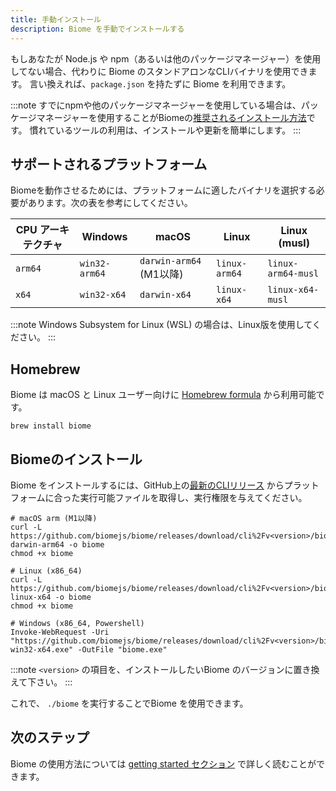 ```yaml
---
title: 手動インストール
description: Biome を手動でインストールする
---
```


もしあなたが Node.js や npm（あるいは他のパッケージマネージャー）を使用してない場合、代わりに Biome のスタンドアロンなCLIバイナリを使用できます。
言い換えれば、`package.json` を持たずに Biome を利用できます。

:::note
すでにnpmや他のパッケージマネージャーを使用している場合は、パッケージマネージャーを使用することがBiomeの[推奨されるインストール方法](/ja/guides/getting-started#installation)です。
慣れているツールの利用は、インストールや更新を簡単にします。
:::

## サポートされるプラットフォーム

Biomeを動作させるためには、プラットフォームに適したバイナリを選択する必要があります。次の表を参考にしてください。

| CPU アーキテクチャ | Windows       | macOS                        | Linux         | Linux (musl)       |
| ------------------ | ------------- | ---------------------------- | ------------- | ------------------ |
| `arm64`            | `win32-arm64` | `darwin-arm64` (M1以降)      | `linux-arm64` | `linux-arm64-musl` |
| `x64`              | `win32-x64`   | `darwin-x64`                 | `linux-x64`   | `linux-x64-musl`   |

:::note
Windows Subsystem for Linux (WSL) の場合は、Linux版を使用してください。
:::

## Homebrew

Biome は macOS と Linux ユーザー向けに [Homebrew formula](https://formulae.brew.sh/formula/biome) から利用可能です。

```shell
brew install biome
```

## Biomeのインストール

Biome をインストールするには、GitHub上の[最新のCLIリリース](https://github.com/biomejs/biome/releases) からプラットフォームに合った実行可能ファイルを取得し、実行権限を与えてください。

```shell
# macOS arm (M1以降)
curl -L https://github.com/biomejs/biome/releases/download/cli%2Fv<version>/biome-darwin-arm64 -o biome
chmod +x biome

# Linux (x86_64)
curl -L https://github.com/biomejs/biome/releases/download/cli%2Fv<version>/biome-linux-x64 -o biome
chmod +x biome

# Windows (x86_64, Powershell)
Invoke-WebRequest -Uri "https://github.com/biomejs/biome/releases/download/cli%2Fv<version>/biome-win32-x64.exe" -OutFile "biome.exe"
```

:::note
`<version>` の項目を、インストールしたいBiome のバージョンに置き換えて下さい。
:::

これで、 `./biome` を実行することでBiome を使用できます。

## 次のステップ

Biome の使用方法については [getting started セクション](/ja/guides/getting-started#next-steps) で詳しく読むことができます。
